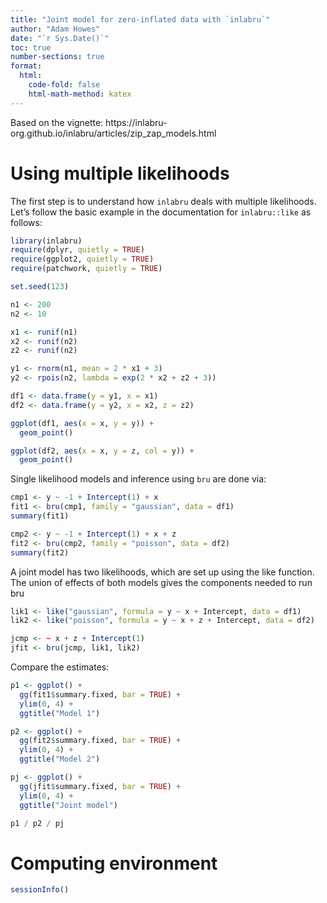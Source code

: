 ```yaml
---
title: "Joint model for zero-inflated data with `inlabru`"
author: "Adam Howes"
date: "`r Sys.Date()`"
toc: true
number-sections: true
format: 
  html: 
    code-fold: false
    html-math-method: katex
---
```


Based on the vignette: https://inlabru-org.github.io/inlabru/articles/zip_zap_models.html

# Using multiple likelihoods

The first step is to understand how `inlabru` deals with multiple likelihoods.
Let's follow the basic example in the documentation for `inlabru::like` as follows:

```r
library(inlabru)
require(dplyr, quietly = TRUE)
require(ggplot2, quietly = TRUE)
require(patchwork, quietly = TRUE)

set.seed(123)

n1 <- 200
n2 <- 10

x1 <- runif(n1)
x2 <- runif(n2)
z2 <- runif(n2)

y1 <- rnorm(n1, mean = 2 * x1 + 3)
y2 <- rpois(n2, lambda = exp(2 * x2 + z2 + 3))

df1 <- data.frame(y = y1, x = x1)
df2 <- data.frame(y = y2, x = x2, z = z2)

ggplot(df1, aes(x = x, y = y)) +
  geom_point()

ggplot(df2, aes(x = x, y = z, col = y)) +
  geom_point()
```

Single likelihood models and inference using `bru` are done via:

```r
cmp1 <- y ~ -1 + Intercept(1) + x
fit1 <- bru(cmp1, family = "gaussian", data = df1)
summary(fit1)

cmp2 <- y ~ -1 + Intercept(1) + x + z
fit2 <- bru(cmp2, family = "poisson", data = df2)
summary(fit2)
```

A joint model has two likelihoods, which are set up using the like function.
 The union of effects of both models gives the components needed to run bru

```r
lik1 <- like("gaussian", formula = y ~ x + Intercept, data = df1)
lik2 <- like("poisson", formula = y ~ x + z + Intercept, data = df2)

jcmp <- ~ x + z + Intercept(1)
jfit <- bru(jcmp, lik1, lik2)
```

Compare the estimates:

```r
p1 <- ggplot() +
  gg(fit1$summary.fixed, bar = TRUE) +
  ylim(0, 4) +
  ggtitle("Model 1")

p2 <- ggplot() +
  gg(fit2$summary.fixed, bar = TRUE) +
  ylim(0, 4) +
  ggtitle("Model 2")

pj <- ggplot() +
  gg(jfit$summary.fixed, bar = TRUE) +
  ylim(0, 4) +
  ggtitle("Joint model")

p1 / p2 / pj
```

# Computing environment

```r
sessionInfo()
```